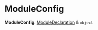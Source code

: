 
# ModuleConfig

 **ModuleConfig**: [ModuleDeclaration](../../../types/types.ModuleDeclaration/page.mdx) & `object`

